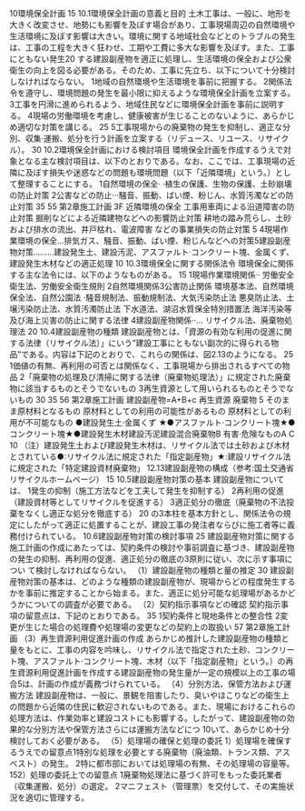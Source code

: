 


10環境保全計画
15
10.1環境保全計画の意義と目的
土木工事は、一般に、地形を大きく改変させ、地勢にも影響を及ぼす場合があり、工事現場周辺の自然環境や生活環境に及ぼす影響は大きい。環境に関する地域社会などとのトラブルの発生は、工事の工程を大きく狂わせ、工期や工費に多大な影響を及ぼす。また、工事にともない発生20
する建設副産物を適正に処理し、生活環境の保全および公衆衛生の向上を図る必要がある。そのため、工事に先立ち、以下について十分検討しなければならない。
1地域の自然環境や生活環境を事前に把握する。
2関係法令を遵守し、環境問題の発生を最小限に抑えるような環境保全計画を立案する。
3工事を円滑に進められるよう、地域住民などに環境保全計画を事前に説明する。
4現場の労働環境を考慮し、健康被害が生じることのないように、あらかじめ適切な対策を講じる。
25
5工事現場からの廃棄物の発生を抑制し、適正な分別、収集·運搬、処分を行う計画を立案する（リデュース、リユース、リサイクル）。
30
10.2環境保全計画における検討項目
環境保全計画を作成するうえで対象となる主な検討項目は、以下のとおりである。なお、ここでは、工事現場の近隣に及ぼす損失や迷惑などの問題も環境問題（以下「近隣環境」という。）として整理することにする。
1自然環境の保全·
·植生の保護、生物の保護、土砂崩壊の防止対策
2公害などの防止···騒音、振動、ばい煙、粉じん、水質汚濁などの防止対策
35
55
第2章施工計画
3F
近隣環境の保全
工事用車両による沿道障害の防止対策
掘削などによる近隣建物などへの影響防止対策
耕地の踏み荒らし、土砂および排水の流出、井戸枯れ、電波障害
などの事業損失の防止対策
5
4現場作業環境の保全…排気ガス、騒音、振動、ばい煙、粉じんなどへの対策5建設副産物対策………建設発生土、建設汚泥、アスファルト·コンクリート塊、金属くず、建設発生木材などの適正処理
10
10.3環境保全に関する関係法令
環境保全に関係する主な法令には、以下のようなものがある。
15
1現場作業環境関係··
労働安全衛生法、労働安全衛生規則
2自然環境関係3公害防止関係
環境基本法、自然環境保全法、自然公園法
·騒音規制法、振動規制法、大気汚染防止法
悪臭防止法、土壌汚染防止法、水質汚濁防止法
下水道法、湖沼水質保全特別措置法
海洋汚染等及び海上災害の防止に関する法律
4建設副産物関係··…
リサイクル法、廃棄物処理法
20
10.4建設副産物の種類
建設副産物とは、「資源の有効な利用の促進に関する法律（リサイクル法）」にいう“建設工事にともない副次的に得られる物品”である。内容は下記のとおりで、これらの関係は、図2.13のようになる。
25
1価値の有無、再利用の可否とは関係なく、工事現場から排出されるすべての物品
2「廃棄物の処理及び清掃に関する法律（廃棄物処理法）」に規定された廃棄物に該当するものとそうでないもの
3再生資源として用いられるものとそうでないもの
30
35
56
第2章施工計画
建設副産物=A+B+c
再生資源
廃棄物
5
そのまま原材料となるもの
原材料としての利用の可能性があるもの
原材料としての利用が不可能なもの
●建設発生土·金属くず
★●アスファルト·コンクリート塊★●コンクリート塊★●建設発生木材建設汚泥建設混合廃棄物B
有害·危険なものA
C
10
（注）建設発生土および建設発生木材は、リサイクル法では土砂および木材とされている●:リサイクル法に規定された「指定副産物」★:建設リサイクル法に規定された「特定建設資材廃棄物」
12.13建設副産物の構成（参考:国土交通省リサイクルホームページ）
15
10.5建設副産物対策の基本
建設副産物については、
1発生の抑制（施工方法などを工夫して発生を抑制する）
2再利用の促進（建設資材等としてリサイクルを促進する）
3適正処分の徹底（廃棄物の不法投棄をなくし適正な処分を徹底する）
20
の3本柱を基本方針とし、関係法令の規定にしたがって適正に処置することが、建設工事の発注者ならびに施工者等に義務付けられている。
10.6建設副産物対策の検討事項
25
建設副産物対策に関する施工計画の作成にあたっては、契約条件の検討や事前調査に基づき、建設副産物の発生の抑制、再利用の促進、適正処分の徹底の3原則に従い、次に示す事項につい
て検討しなければならない。
（1）建設副産物の種類と量の推定
30
建設副産物対策の基本は、どのような種類の建設副産物が、現場からどの程度発生するかを事前に推定することから始まる。また、適正に処分可能な処理場があるかどうかについての調査が必要である。
（2）契約指示事項などの確認
契約指示事項の留意点は、下記のとおりである。
35
1契約条件と現地条件との整合性
2変更が生じた場合の処理費や処理場の変更などの契約上の取扱い
57
第2章施工計画
（3）再生資源利用促進計画の作成
あらかじめ推計した建設副産物の種類と量をもとに、工事の内容を吟味し、リサイクル法で指定された土砂、コンクリート塊、アスファルト·コンクリート塊、木材（以下「指定副産物」という。）の再生資源利用促進計画を作成する建設副産物の発生量が一定の規模以上の工事の場合5は、計画の作成が義務づけられている。
（4）分別方法、保管方法および運搬方法
建設副産物は、一般に、景観を阻害したり、臭いやほこりなどの衛生上の問題から近隣の住民に歓迎されないものである。また、現場におけるこれらの処理方法は、作業効率と建設コストにも影響する。したがって、建設副産物の効果的な分別方法や保管方法さらには運搬方法などにつ
10いて、あらかじめ十分検討しておく必要がある。
（5）処理場の確保と処理の委託
1）処理場を確保するうえでの留意点1特別な処理を必要とする廃棄物（廃油類、トランス類、アスベスト）の発生。
2特に都市部においては処理場の有無、その処理場の容量等。
152）処理の委託上での留意点
1廃棄物処理法に基づく許可をもった委託業者（収集運搬、処分）の選定。
2マニフェスト（管理票）を交付して、その実施状況を適切に管理する。
